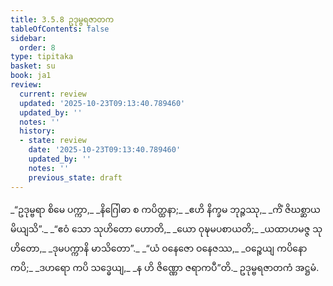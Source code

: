 ```yaml
---
title: 3.5.8 ဥဒုမ္ဗရဇာတက
tableOfContents: false
sidebar:
  order: 8
type: tipitaka
basket: su
book: ja1
review:
  current: review
  updated: '2025-10-23T09:13:40.789460'
  updated_by: ''
  notes: ''
  history:
  - state: review
    date: '2025-10-23T09:13:40.789460'
    updated_by: ''
    notes: ''
    previous_state: draft
---
```



<ReviewStatus review={frontmatter.review} showDetails={true} />

<HypothesisAnnotation frontmatter={frontmatter} />

<DynamicBreadcrumb />

<Division number="142" book="ja1" e="ch" v="22" p="90">

<Paragraph number="866" type="verses" book="ja1">
_“ဥဒုမ္ဗရာ စိမေ ပက္ကာ,_  
_နိဂြေါဓာ စ ကပိတ္ထနာ;_  
_ဧဟိ နိက္ခမ ဘုဉ္ဇဿု,_  
_ကိံ ဇိဃစ္ဆာယ မိယျသိ”._  

</Paragraph>

</Division>
<Division number="143" book="ja1" e="ch" v="22" p="91">

<Paragraph number="867" type="verses" book="ja1">
_“ဧဝံ သော သုဟိတော ဟောတိ,_  
_ယော ဝုဍ္ဎမပစာယတိ;_  
_ယထာဟမဇ္ဇ သုဟိတော,_  
_ဒုမပက္ကာနိ မာသိတော”._  

</Paragraph>

</Division>
<Division number="144" book="ja1" e="ch" v="22" p="91">

<Paragraph number="868" type="verses" book="ja1">
_“ယံ ဝနေဇော ဝနေဇဿ,_  
_ဝဉ္စေယျ ကပိနော ကပိ;_  
_ဒဟရော ကပိ သဒ္ဓေယျ,_  
_န ဟိ ဇိဏ္ဏော ဇရာကပီ”တိ._  


</Paragraph>
</Division>

<Paragraph number="869" type="center" book="ja1">
ဥဒုမ္ဗရဇာတကံ အဋ္ဌမံ.
</Paragraph>
